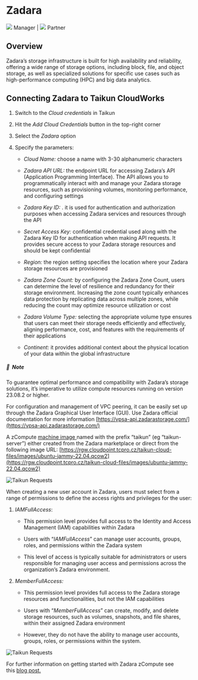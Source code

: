 # Zadara

![](https://rgw.cloudpoint.tcpro.cz/swift/v1/KEY_0efe203c42c0402f9402a570302dc066/new-docs/icons/manager-icon.svg) Manager | ![](https://rgw.cloudpoint.tcpro.cz/swift/v1/KEY_0efe203c42c0402f9402a570302dc066/new-docs/icons/partner.svg) Partner

## Overview

Zadara’s storage infrastructure is built for high availability and reliability, offering a wide range of storage options, including block, file, and object storage, as well as specialized solutions for specific use cases such as high-performance computing (HPC) and big data analytics.

## Connecting Zadara to Taikun CloudWorks



1. Switch to the *Cloud credentials* in Taikun 

2. Hit the *Add Cloud Credentials* button in the top-right corner

3. Select the *Zadara* option

4. Specify the parameters:

   * *Cloud Name:* choose a name with 3-30 alphanumeric characters

   * *Zadara API URL:* the endpoint URL for accessing Zadara’s API (Application Programming Interface). The API allows you to programmatically interact with and manage your Zadara storage resources, such as provisioning volumes, monitoring performance, and configuring settings

   * *Zadara Key ID:* . it is used for authentication and authorization purposes when accessing Zadara services and resources through the API

   * *Secret Access Key:* confidential credential used along with the Zadara Key ID for authentication when making API requests. It provides secure access to your Zadara storage resources and should be kept confidential

   * *Region:* the region setting specifies the location where your Zadara storage resources are provisioned

   * *Zadara Zone Count:* by configuring the Zadara Zone Count, users can determine the level of resilience and redundancy for their storage environment. Increasing the zone count typically enhances data protection by replicating data across multiple zones, while reducing the count may optimize resource utilization or cost

   * *Zadara Volume Type:* selecting the appropriate volume type ensures that users can meet their storage needs efficiently and effectively, aligning performance, cost, and features with the requirements of their applications

   * *Continent:* it provides additional context about the physical location of your data within the global infrastructure

##### 📄&#xA; Note

To guarantee optimal performance and compatibility with Zadara’s storage solutions, it’s imperative to utilize compute resources running on version 23.08.2 or higher.

For configuration and management of VPC peering, it can be easily set up through the Zadara Graphical User Interface (GUI). Use Zadara official documentation for more information [https://vpsa-api.zadarastorage.com/](https://vpsa-api.zadarastorage.com/)

A zCompute [machine image ](https://guides.zadarastorage.com/cs-compute-guide/latest/machine-images.html)named with the prefix “taikun” (eg “taikun-server”) either created from the Zadara marketplace or direct from the following image URL: [https://rgw.cloudpoint.tcpro.cz/taikun-cloud-files/images/ubuntu-jammy-22.04.qcow2](https://rgw.cloudpoint.tcpro.cz/taikun-cloud-files/images/ubuntu-jammy-22.04.qcow2)

![Taikun Requests](https://rgw.cloudpoint.tcpro.cz/swift/v1/KEY_0efe203c42c0402f9402a570302dc066/new-docs/managing-your-projects/zadara.1.webp "Taikun Requests")

When creating a new user account in Zadara, users must select from a range of permissions to define the access rights and privileges for the user:

1. *IAMFullAccess*:

   * This permission level provides full access to the Identity and Access Management (IAM) capabilities within Zadara

   * Users with “*IAMFullAccess*” can manage user accounts, groups, roles, and permissions within the Zadara system

   * This level of access is typically suitable for administrators or users responsible for managing user access and permissions across the organization’s Zadara environment.

2. *MemberFullAccess:*

   * This permission level provides full access to the Zadara storage resources and functionalities, but not the IAM capabilities

   * Users with “*MemberFullAccess*” can create, modify, and delete storage resources, such as volumes, snapshots, and file shares, within their assigned Zadara environment

   * However, they do not have the ability to manage user accounts, groups, roles, or permissions within the system.

![Taikun Requests](https://rgw.cloudpoint.tcpro.cz/swift/v1/KEY_0efe203c42c0402f9402a570302dc066/new-docs/cloud%20providers/zadaranew.webp "Taikun Requests")





For further information on getting started with Zadara zCompute see this [blog post.](https://www.zadara.com/blog/2024/05/13/establishing-your-vpc-project-on-zadaras-zcompute-platform/)